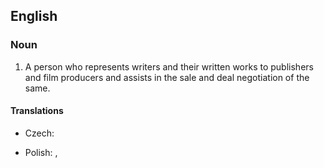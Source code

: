 ==English==
{{wikipedia}}

===Noun===
{{en-noun}}

# A person who represents writers and their written works to publishers and film producers and assists in the sale and deal negotiation of the same.

====Translations====
{{trans-top|person who represents writers}}
* Czech: {{t|cs|literární agent|m}}
{{trans-mid}}
* Polish: {{t+|pl|agent|m}}, {{t+|pl|agentka|f}}
{{trans-bottom}}